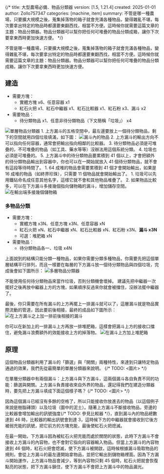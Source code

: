 {/*
title: 大型農場必備．物品分類器
version: [1.5, 1.21.4]
created: 2025-01-01
author: Zollo757347
categories: [machine, item]
summary: 不管是哪一種農場，只要擴大規模之後，蒐集掉落物的箱子就會充滿各種物品，變得雜亂不堪，每次要拿出特定的物品時都還要東翻西找，相當不方便。這時候你就需要這篇文章的主題：物品分類器。物品分類器可以幫你把任何可堆疊的物品分類成箱，讓你下次要拿東西時更加快速方便。
*/}


不管是哪一種農場，只要擴大規模之後，蒐集掉落物的箱子就會充滿各種物品，變得雜亂不堪，每次要拿出特定的物品時都還要東翻西找，相當不方便。這時候你就需要這篇文章的主題：物品分類器。物品分類器可以幫你把任何可堆疊的物品分類成箱，讓你下次要拿東西時更加快速方便。

## 建造
- 需要方塊：
    - 實體方塊 x6、任意容器 x1
    - 紅石火把 x1、紅石中繼器 x1、紅石比較器 x1、紅石粉 x3、漏斗 x2
- 需要物品：
    - 待分類物品 x1、任意非待分類物品（下文簡稱「垃圾」） x4

<Image src="/images/tutorials/machine/item_sorter/single_layer.png" alt="單層物品分類器" width={500} priority />

<Notice>
1. 上方漏斗的五格空間中，最左邊要放上一個待分類物品，剩下的空間就用四個垃圾填滿，如下圖：
    <Image src="/images/tutorials/machine/item_sorter/hopper_item.png" alt="漏斗內的物品" width={200} />
2. 上方漏斗的輸出方向不可以指向任何容器，通常會把輸出指向相鄰的比較器。
3. 待分類物品必須是可堆疊的，不可堆疊的物品（如工具、藥水等等）沒辦法用這個系統分類。
4. 垃圾也必須是可堆疊的。
5. 上方漏斗中的待分類物品要累積到 41 個以上，才會把額外的待分類物品輸出到容器中，你也可以在一開始就放入 41 個待分類物品，就不會有這段等待時間了。
    1. 64 成堆的物品會需要累積到 41 個才會開始輸出，如果是 16 成堆的物品（如終界珍珠），只需要 11 個物品就會開始輸出了。
</Notice>

<Note>
1. 垃圾可以先用鐵砧命名成任意其他名字，這樣它就不會和其他物品堆疊了。
2. 如果物品比較多，可以在下方漏斗多接幾個指向儲物箱的漏斗，增加儲存空間。
    <Image src="/images/tutorials/machine/item_sorter/larger_storage.png" alt="在輸出端多接幾個儲物箱" width={500} />
</Note>

### 多物品分類
- 需要方塊：
    - 實體方塊 x3N、任意方塊 x3N、任意容器 xN
    - 紅石火把 xN、紅石中繼器 xN、紅石比較器 xN、紅石粉 x3N、**漏斗 x3N**
    - 可選：堆肥箱 xN
- 需要物品：
    - 待分類物品各一、垃圾 x4N

上面說到的結構只能分類一種物品，如果你需要分類多種物品，你需要先把這個單層結構平行排列，而且一樣要在每層的下方漏斗放一個待分類物品與四個垃圾，完成後會如下圖所示：
<Image src="/images/tutorials/machine/item_sorter/multi_layer.png" alt="多層物品分類器" width={500} />

<Notice>
不能使用任何待分類物品來當作垃圾，否則分類機會壞掉。
</Notice>

<Note>
建議先把中繼器一次擺好之後再放中繼器上方的方塊，如果順序反過來你就會被擋住，沒辦法擺中繼器了。
</Note>

最後，你只需要在所有漏斗的上方再擺上一排漏斗就可以了，這層漏斗就是物品實際流動的管道，因此要前後相接，最終的成品如下圖所示：
<Image src="/images/tutorials/machine/item_sorter/hopper_chain.png" alt="在上方漏斗之上加一排前後相接的漏斗" width={500} />

<Note>
你可以在新加上的一排漏斗上方再放一排堆肥箱，這樣會把漏斗上方的接收口擋住，避免漏斗浪費額外的效能接收上方的掉落物。
<Image src="/images/tutorials/machine/item_sorter/composter.png" alt="在漏斗上方加上堆肥箱" width={500} />
</Note>

## 原理

這個物品分類器利用了漏斗的「篩選」與「開關」兩種特性，來達到只讓特定物品通過的效果，我們先從最簡單的單層分類器來說明。
{/* TODO: <圖片> */}

在單層分類器中有兩個漏斗：上方漏斗與下方漏斗，這兩個漏斗各自負責不同的功能：篩選與開關。上方漏斗負責接收來自外界的物品，還記得我們在建造分類器時，要先把上方漏斗填成下面這個樣子嗎？
{/* TODO: <圖片> */}

因為這個漏斗已經沒有多餘的空格了，所以只能接收你放進去的物品（以這個例子來說是樹脂磚頭）以及垃圾（圖中的泥土）。隨著上方漏斗不斷接收物品，旁邊的比較器會增加輸出的訊號強度{/* TODO: 參見比較器 */}，直到漏斗內的物品總數達到 46 時，比較器的輸出訊號會到達 3，這時候下方的中繼器就會接收到它後方被弱充能的訊號，把它前方的方塊充能，最後使紅石火把熄滅。

在最一開始，下方漏斗因為被紅石火把充能而處於關閉的狀態，此時下方漏斗不會接收上方漏斗的內容物，也不會對它指向的容器輸入物品。但當上方漏斗的內容物達到 46 個時，紅石火把會熄滅，使下方漏斗被開啟，這時候根據漏斗吸取物品的規則，會從上方漏斗的最左邊開始拿物品，並把它輸出到儲物箱裡面。因為下方漏斗開始運作，上方漏斗物品會減少，等到內容物只剩 45 個時，紅石火把就會恢復點亮的狀態，把下方漏斗鎖住，使下方漏斗不會把上方漏斗中的物品漏光。

